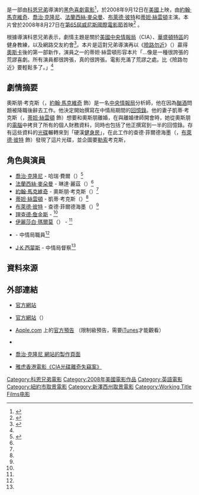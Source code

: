 {{noteTA
|G1=Show
|T=zh-cn:阅后即焚;zh-hk:CIA光碟離奇失竊案;zh-tw:布萊德彼特之即刻毀滅;
|1=zh-cn:阅后即焚;zh-hk:CIA光碟離奇失竊案;zh-tw:布萊德彼特之即刻毀滅;
|2=zh-tw:布萊德·彼特之即刻毀滅;zh-hk:CIA光碟離奇失竊案;zh-cn:阅后即焚; 
|3=zh-hans:科恩;zh-hk:高安;zh-tw:柯恩;
|4=zh-hans:老无所依;zh-hk:200萬奪命奇案;zh-tw:險路勿近;
|5=zh-hans:查德;zh-hk:查德;zh-tw:查德;
}}

{{Infobox Film
| name = CIA光碟離奇失竊案
| original_name  = ''{{lang|en|Burn After Reading}}''
| image = Burn_After_Reading.jpg
| director = [[科恩兄弟|喬爾·科恩]]<br>[[伊森·柯恩|伊森·柯恩]]
| producer = [[科恩兄弟|喬爾·科恩]]<br>[[伊森·柯恩|伊森·柯恩]]
| writer = [[科恩兄弟|喬爾·科恩]]<br>[[伊森·柯恩|伊森·柯恩]]
| starring =[[約翰·馬克維奇|約翰·馬克維奇]]<br>[[喬治·克隆尼|喬治·克隆尼]]<br>[[法蘭西絲·麥朵曼|法蘭西絲·麥朵曼]]<br>[[布萊德·彼特|布萊德·彼特]]<br>[[蒂妲·絲雲頓|蒂妲·絲雲頓]]
| music = [[卡特·伯韋爾|卡特·伯韋爾]]
| distributor = [[焦點影業|焦點影業]]<br>[[Working_Title_Films|Working Title Films]]
| released = 2008年9月12日（[[美國|美國]]）<br>2008年9月26日（[[台灣|台灣]]）
| runtime = 96分鐘
| country  = {{USA}}
| language = [[英語|英語]] 
| budget = 2,000萬[[美元|美元]] 
| gross =
| website = 
| imdb_id = 0887883
| cn_name = 阅后即焚
| hk_name = CIA光碟離奇失竊案
| tw_name = 布萊德彼特之即刻毀滅
}}

{{作品名稱|name=''Burn After Reading''|hk=CIA光碟離奇失竊案|tw=布萊德彼特之即刻毀滅|cn=阅后即焚}}是一部由[[科恩兄弟|科恩兄弟]]導演的[[黑色喜劇|黑色喜劇]][[電影|電影]]<ref name="Clooney">{{cite web|url=http://www.clooneystudio.com/movies/burn_after_reading.html|script-title=en:Burn After Reading|publisher={{lang|en|Clooneystudio.com}}|accessdate=2008-02-25|title=存档副本|archive-url=https://web.archive.org/web/20080822225124/http://www.clooneystudio.com/movies/burn_after_reading.html|archive-date=2008-08-22|dead-url=yes}}</ref>，於2008年9月12日在[[美國|美國]]上映，由[[約翰·馬克維奇|約翰·馬克維奇]]、[[喬治·克隆尼|喬治·克隆尼]]、[[法蘭西絲·麥朵曼|法蘭西絲·麥朵曼]]、[[布萊德·彼特|布萊德·彼特]]和[[蒂妲·絲雲頓|蒂妲·絲雲頓]]主演。本片曾於2008年8月27日在[[第65屆威尼斯國際電影節|第65屆威尼斯國際電影節]]首映<ref>{{cite web|url=http://www.cbsnews.com/stories/2008/04/28/ap/entertainment/main4049219.shtml|script-title=en:Coen Brothers Film To Open This Year's Venice Film Festival|publisher={{lang|en|CBSnews.com}}|accessdate=2008-04-28|archive-date=2013-05-16|archive-url=https://web.archive.org/web/20130516072244/http://www.cbsnews.com/stories/2008/04/28/ap/entertainment/main4049219.shtml|dead-url=no}}</ref> 。

根據導演科恩兄弟表示，劇情主題是關於[[美國|美國]][[中央情報局|中央情報局]]（CIA）、[[華盛頓特區|華盛頓特區]]的健身教練，以及網路交友約會<ref name="About">{{cite web|url=http://movies.about.com/od/nocountryforoldmen/a/countryjc111307_2.htm|script-title=en:Joel and Ethan Coen talk Burn After Reading|publisher={{lang|en|About.com}}|accessdate=2007年11月26日|deadurl=yes|archiveurl=https://web.archive.org/web/20071201060928/http://movies.about.com/od/nocountryforoldmen/a/countryjc111307_2.htm|archivedate=2007年12月1日}}</ref>。本片是這對兄弟導演再以《[[險路勿近|險路勿近]]》（''{{lang|en|No Country For Old Men}}''）贏得[[奧斯卡|奧斯卡]]後的第一部新作，演員之一的蒂妲·絲雲頓形容本片「...像是一種很誇張的荒謬喜劇。所有演員都很誇張，真的很誇張。電影充滿了荒謬之處。比《險路勿近》要輕鬆多了。」<ref name="Clooney"/>

== 劇情摘要  ==
奧斯朋·考克斯（{{lang|en|Osbourne Cox}}，[[約翰·馬克維奇|約翰·馬克維奇]] 飾）是一名[[中央情報局|中央情報局]]分析師，他在因為[[酗酒|酗酒]]問題被降職後辭去工作。他決定開始撰寫在中情局期間的[[回憶錄|回憶錄]]。他的妻子凱蒂·考克斯（{{lang|en|Katie Cox}}，[[蒂妲·絲雲頓|蒂妲·絲雲頓]] 飾）想要和奧斯朋離婚，在與離婚律師開會時，她從奧斯朋的[[電腦|電腦]]中拷貝了所有的個人財務資料，同時也包括了他正撰寫到一半的回憶錄。存有這些資料的[[光碟|光碟]]輾轉來到「硬漢[[健身房|健身房]]」，在此工作的查德·菲爾德海墨（{{lang|en|Chad Feldheimer}}，[[布萊德·彼特|布萊德·彼特]] 飾）發現了這片光碟，並企圖要[[勒索|勒索]]考克斯，

== 角色與演員 ==
* [[喬治·克隆尼|喬治·克隆尼]] - 哈瑞·費爾（{{lang|en|Harry Pfarrer}}）<ref name="Cast">{{cite web|url=http://www.workingtitlefilms.co.uk/filmCastCrew.php?filmID=112|script-title=en:Burn After Reading Cast and crew|publisher={{lang|en|Workingtitle.com}}|accessdate=2008年1月7日|archive-date=2009年1月8日|archive-url=https://web.archive.org/web/20090108174820/http://www.workingtitlefilms.co.uk/filmCastCrew.php?filmID=112|dead-url=yes}}</ref>
* [[法蘭西絲·麥朵曼|法蘭西絲·麥朵曼]] - 琳達·麗茲（{{lang|en|Linda Litzke}}）<ref name="Cast"/>
* [[約翰·馬克維奇|約翰·馬克維奇]] - 奧斯朋·考克斯（{{lang|en|Osbourne Cox}}）<ref name="Cast"/>
* [[蒂妲·絲雲頓|蒂妲·絲雲頓]] - 凱蒂·考克斯（{{lang|en|Katie Cox}}）<ref name="Cast"/>
* [[布萊德·彼特|布萊德·彼特]] - 查德·菲爾德海墨（{{lang|en|Chad Feldheimer}}）<ref name="Cast"/>
* [[理查德·詹金斯|理查德·詹金斯]] - {{lang|en|Ted Treffon}}<ref name="Cast"/>
* [[伊麗莎白·瑪爾莫|伊麗莎白·瑪爾莫]]（{{lang|en|Elizabeth Marvel}}） - {{lang|en|Sandy Pfarrer}}<ref name="Cast"/>
* {{le|大衛·瑞奇|David Rasche}} - 中情局職員<ref name="Cast"/>
* [[J·K·西蒙斯|J·K·西蒙斯]]  - 中情局督察<ref name="Cast"/>

== 資料來源 ==
{{reflist}}

== 外部連結 ==
*{{en icon}}[http://www.burnafterreading.com 官方網站] {{Wayback|url=http://www.burnafterreading.com/ |date=20181218090111 }}
*{{en icon}}[https://web.archive.org/web/20081024055947/http://www.workingtitlefilms.com/film.php?filmID=112 官方網站]（{{lang|en|Working Title Films}}）
*{{en icon}}[[蘋果電腦|Apple.com]] 上的[http://www.apple.com/trailers/focus_features/burnafterreading/ 官方預告] {{Wayback|url=http://www.apple.com/trailers/focus_features/burnafterreading/ |date=20100218140746 }}（限制級預告，需要[[iTunes|iTunes]]才能觀看）
*{{imdb title|id=0887883|title=即刻毀滅}}
*{{en icon}}[https://web.archive.org/web/20080822225124/http://www.clooneystudio.com/movies/burn_after_reading.html 喬治·克隆尼 {{lang|en|Clooney Studio}} 網站的製作頁面]
*[https://web.archive.org/web/20081203145810/http://hk.movies.yahoo.com/movie.html?id=mcl_burnafterreading 雅虎香港電影《CIA光碟離奇失竊案》]

{{Coen brothers}}
{{DEFAULTSORT:Burn After Reading}}
[[Category:科恩兄弟電影|Category:科恩兄弟電影]]
[[Category:2008年美國電影作品|Category:2008年美國電影作品]]
[[Category:英語電影|Category:英語電影]]
[[Category:紐約市取景電影|Category:紐約市取景電影]]
[[Category:新澤西州取景電影|Category:新澤西州取景電影]]
[[Category:Working_Title_Films电影|Category:Working Title Films电影]]
